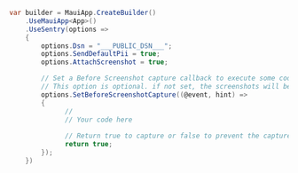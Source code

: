 ```csharp
var builder = MauiApp.CreateBuilder()
    .UseMauiApp<App>()
    .UseSentry(options =>
    {
        options.Dsn = "___PUBLIC_DSN___";
        options.SendDefaultPii = true;
        options.AttachScreenshot = true;

        // Set a Before Screenshot capture callback to execute some code before the screenshot is taken
        // This option is optional. if not set, the screenshots will be captured and sent.
        options.SetBeforeScreenshotCapture((@event, hint) =>
        {
              //
              // Your code here
              
              // Return true to capture or false to prevent the capture
              return true;
        });
    })
```
